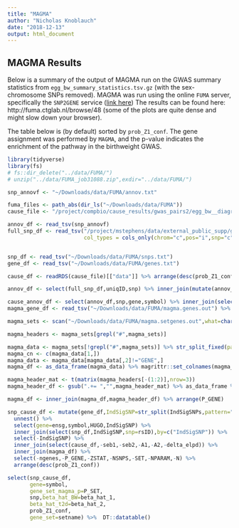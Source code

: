 ```yaml
---
title: "MAGMA"
author: "Nicholas Knoblauch"
date: "2018-12-13"
output: html_document
---
```



## MAGMA Results

Below is a summary of the output of MAGMA run on the GWAS summary statistics from `egg_bw_summary_statistics.tsv.gz` (with the sex-chromosome SNPs removed). MAGMA was run using the online `FUMA` server, specifically the `SNP2GENE` service ([link here](http://fuma.ctglab.nl))  The results can be found here: http://fuma.ctglab.nl/browse/48 (some of the plots are quite dense and might slow down your browser).

The table below is (by default) sorted by `prob_Z1_conf`.  The gene assignment was performed by `MAGMA`, and the p-value indicates the enrichment of the pathway in the birthweight GWAS.

```r
library(tidyverse)
library(fs)
# fs::dir_delete("../data/FUMA/")
# unzip("../data/FUMA_job31088.zip",exdir="../data/FUMA/")

snp_annovf <- "~/Downloads/data/FUMA/annov.txt"

fuma_files <- path_abs(dir_ls("~/Downloads/data/FUMA"))
cause_file <- "/project/compbio/cause_results/gwas_pairs2/egg_bw__diagram_t2d_learn_cause.RDS"
```


```r

annov_df <- read_tsv(snp_annovf) 
full_snp_df <- read_tsv("/project/mstephens/data/external_public_supp/gwas_summary_statistics/summary_statistics/egg_bw_summary_statistics.tsv.gz",
                        col_types = cols_only(chrom="c",pos="i",snp="c",ref_allele="c",alt_allele="c")) %>%    mutate(uniqID = glue::glue("{chrom}:{pos}:{ref_allele}:{alt_allele}"))


snp_df <- read_tsv("~/Downloads/data/FUMA/snps.txt")
gene_df <- read_tsv("~/Downloads/data/FUMA/genes.txt")

cause_df <- readRDS(cause_file)[["data"]] %>% arrange(desc(prob_Z1_conf))
```

```r
annov_df <- select(full_snp_df,uniqID,snp) %>% inner_join(mutate(annov_df,uniqID=as.character(uniqID)))

cause_annov_df <- select(annov_df,snp,gene,symbol) %>% inner_join(select(cause_df,-seb1,-seb2,-A1,-A2,-delta_elpd)) %>% arrange(desc(prob_Z1_conf))
magma_gene_df <- read_tsv("~/Downloads/data/FUMA/magma.genes.out") %>% arrange(P)
```



```r

magma_sets <- scan("~/Downloads/data/FUMA/magma.setgenes.out",what=character(),sep="\n")

magma_headers <- magma_sets[grepl("#",magma_sets)]

magma_data <- magma_sets[!grepl("#",magma_sets)] %>% str_split_fixed(pattern=regex("\\h+"),n = 10)
magma_cn <- c(magma_data[1,])
magma_data <- magma_data[magma_data[,2]!="GENE",]
magma_df <- as_data_frame(magma_data) %>% magrittr::set_colnames(magma_cn) %>% rename(SET=`_SET1_`) %>% select(SET,GENE,NSNPS,NPARAM,N,ZSTAT,P) %>%  mutate_at(c("ZSTAT","P","NSNPS","NPARAM","N"),as.numeric) %>% mutate(SET=as.integer(gsub("_SET([0-9]+)_","\\1",SET))) %>% rename(P_GENE=P,gene=GENE)

magma_header_mat <- t(matrix(magma_headers[-(1:2)],nrow=3))
magma_header_df <- gsub(".+= ","",magma_header_mat) %>% as_data_frame %>% magrittr::set_colnames(c("setname","ngenes","P")) %>% mutate(ngenes=as.integer(ngenes),P=as.numeric(P)) %>% mutate(SET=1:n()) %>% rename(P_SET=P)

magma_df <- inner_join(magma_df,magma_header_df) %>% arrange(P_GENE)
```

```r
snp_cause_df <- mutate(gene_df,IndSigSNP=str_split(IndSigSNPs,pattern=";")) %>% 
  unnest() %>%
  select(gene=ensg,symbol,HUGO,IndSigSNP) %>% 
  inner_join(select(snp_df,IndSigSNP,snp=rsID),by=c("IndSigSNP")) %>% 
  select(-IndSigSNP) %>% 
  inner_join(select(cause_df,-seb1,-seb2,-A1,-A2,-delta_elpd)) %>%  
  inner_join(magma_df) %>%
  select(-ngenes,-P_GENE,-ZSTAT,-NSNPS,-SET,-NPARAM,-N) %>% 
  arrange(desc(prob_Z1_conf))
```
```r
select(snp_cause_df,
       gene=symbol,
       gene_set_magma_p=P_SET,
       snp,beta_hat_BW=beta_hat_1,
       beta_hat_t2d=beta_hat_2,
       prob_Z1_conf,
       gene_set=setname) %>%  DT::datatable()
```








